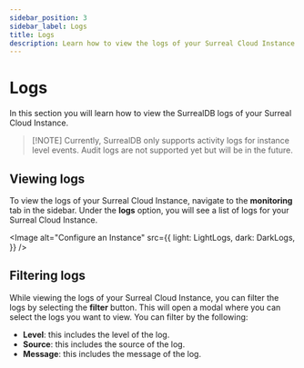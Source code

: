 ```yaml
---
sidebar_position: 3
sidebar_label: Logs
title: Logs
description: Learn how to view the logs of your Surreal Cloud Instance. 
---
```



# Logs

In this section you will learn how to view the SurrealDB logs of your Surreal Cloud Instance.

> \[!NOTE]
> Currently, SurrealDB only supports activity logs for instance level events. Audit logs are not supported yet but will be in the future.

## Viewing logs

To view the logs of your Surreal Cloud Instance, navigate to the **monitoring** tab in the sidebar. Under the **logs** option, you will see a list of logs for your Surreal Cloud Instance.

<Image
  alt="Configure an Instance"
  src={{
light: LightLogs,
dark: DarkLogs,
}}
/>

## Filtering logs

While viewing the logs of your Surreal Cloud Instance, you can filter the logs by selecting the **filter** button. This will open a modal where you can select the logs you want to view. You can filter by the following:

- **Level**: this includes the level of the log.
- **Source**: this includes the source of the log.
- **Message**: this includes the message of the log.
